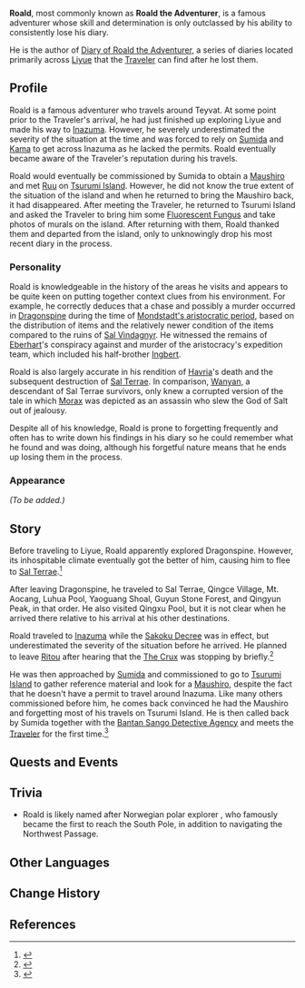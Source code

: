 {{Meta
<!-- REMOVE THIS TEMPLATE AFTER ADDING MISSING INFO -->
|missing_NPC_profile  = yes
}}
{{Character Infobox
|image            = NPC Roald.png
|type             = Quest NPC
|location         = Inazuma
|affiliation      = Adventurers' Guild
}}
'''Roald''', most commonly known as '''Roald the Adventurer''', is a famous adventurer whose skill and determination is only outclassed by his ability to consistently lose his diary.

He is the author of [[Diary of Roald the Adventurer]], a series of diaries located primarily across [[Liyue]] that the [[Traveler]] can find after he lost them.
<!--
==Location==
<gallery>
NPC Location Roald.png|Roald's location on Tsurumi Island
NPC Location Roald Context.png|Additional context
</gallery>
-->
==Profile==
Roald is a famous adventurer who travels around Teyvat. At some point prior to the Traveler's arrival, he had just finished up exploring Liyue and made his way to [[Inazuma]]. However, he severely underestimated the severity of the situation at the time and was forced to rely on [[Sumida]] and [[Kama]] to get across Inazuma as he lacked the permits. Roald eventually became aware of the Traveler's reputation during his travels.

Roald would eventually be commissioned by Sumida to obtain a [[Maushiro]] and met [[Ruu]] on [[Tsurumi Island]]. However, he did not know the true extent of the situation of the island and when he returned to bring the Maushiro back, it had disappeared. After meeting the Traveler, he returned to Tsurumi Island and asked the Traveler to bring him some [[Fluorescent Fungus]] and take photos of murals on the island. After returning with them, Roald thanked them and departed from the island, only to unknowingly drop his most recent diary in the process.

===Personality===
Roald is knowledgeable in the history of the areas he visits and appears to be quite keen on putting together context clues from his environment. For example, he correctly deduces that a chase and possibly a murder occurred in [[Dragonspine]] during the time of [[Mondstadt Aristocracy|Mondstadt's aristocratic period]], based on the distribution of items and the relatively newer condition of the items compared to the ruins of [[Sal Vindagnyr]]. He witnessed the remains of [[Eberhart]]'s conspiracy against and murder of the aristocracy's expedition team, which included his half-brother [[Ingbert]].

Roald is also largely accurate in his rendition of [[Havria]]'s death and the subsequent destruction of [[Sal Terrae]]. In comparison, [[Wanyan]], a descendant of Sal Terrae survivors, only knew a corrupted version of the tale in which [[Morax]] was depicted as an assassin who slew the God of Salt out of jealousy.

Despite all of his knowledge, Roald is prone to forgetting frequently and often has to write down his findings in his diary so he could remember what he found and was doing, although his forgetful nature means that he ends up losing them in the process.

===Appearance===
''(To be added.)''

==Story==
Before traveling to Liyue, Roald apparently explored Dragonspine. However, its inhospitable climate eventually got the better of him, causing him to flee to [[Sal Terrae]].<ref name="vol 9">{{Ref/Book|Diary of Roald the Adventurer|9|Dragonspine}}</ref>

After leaving Dragonspine, he traveled to Sal Terrae, Qingce Village, Mt. Aocang, Luhua Pool, Yaoguang Shoal, Guyun Stone Forest, and Qingyun Peak, in that order. He also visited Qingxu Pool, but it is not clear when he arrived there relative to his arrival at his other destinations.

Roald traveled to [[Inazuma]] while the [[Sakoku Decree]] was in effect, but underestimated the severity of the situation before he arrived. He planned to leave [[Ritou]] after hearing that the [[The Crux]] was stopping by briefly.<ref name="vol 10">{{Ref/Book|Diary of Roald the Adventurer|10|Ritou}}</ref>

He was then approached by [[Sumida]] and commissioned to go to [[Tsurumi Island]] to gather reference material and look for a [[Maushiro]], despite the fact that he doesn't have a permit to travel around Inazuma. Like many others commissioned before him, he comes back convinced he had the Maushiro and forgetting most of his travels on Tsurumi Island. He is then called back by Sumida together with the [[Bantan Sango Detective Agency]] and meets the [[Traveler]] for the first time.<ref>{{Ref/Quest|Octave of the Maushiro}}</ref>

==Quests and Events==
{{Quests and Events}}

==Trivia==
* Roald is likely named after Norwegian polar explorer {{W|Roald Amundsen}}, who famously became the first to reach the South Pole, in addition to navigating the Northwest Passage.

==Other Languages==
{{Other Languages
|default_hidden = 1
|en      = Roald
|zhs     = 罗尔德
|zhs_rm  = Luōěrdé
|zht     = 羅爾德
|zht_rm  = Luōěrdé
|ja      = ロアルド
|ja_rm   = Roarudo
|ko      = 로알드
|ko_rm   = Roaldeu
|es      = Roald
|fr      = Roald
|ru      = Роальд
|th      = Roald
|vi      = Roald
|de      = Roald
|id      = Roald
|pt      = Roald
|tr      = Roald
|it      = Roald
}}

==Change History==
{{Change History|2.2|introduced=1.0}}

==References==
{{Reflist}}